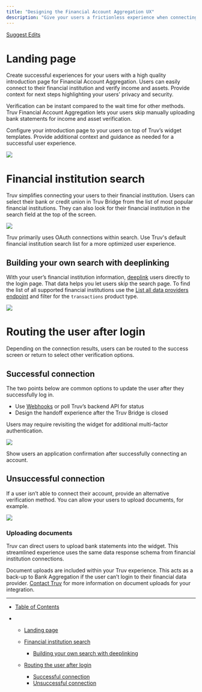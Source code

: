```yaml
---
title: "Designing the Financial Account Aggregation UX"
description: "Give your users a frictionless experience when connecting bank accounts and verifying income and assets"
---
```


[Suggest Edits](/edit/designing-the-bank-aggregation-ux)

# Landing page

Create successful experiences for your users with a high quality introduction page for Financial Account Aggregation. Users can easily connect to their financial institution and verify income and assets. Provide context for next steps highlighting your users’ privacy and security.

Verification can be instant compared to the wait time for other methods. Truv Financial Account Aggregation lets your users skip manually uploading bank statements for income and asset verification.

Configure your introduction page to your users on top of Truv’s widget templates. Provide additional context and guidance as needed for a successful user experience.

![](/images/docs/3d970d3-108.png)

# Financial institution search

Truv simplifies connecting your users to their financial institution. Users can select their bank or credit union in Truv Bridge from the list of most popular financial institutions. They can also look for their financial institution in the search field at the top of the screen.

![](/images/docs/f90c45f-109.png)

<Info>
  Truv primarily uses OAuth connections within search. Use Truv's default financial institution search list for a more optimized user experience.
</Info>

## Building your own search with deeplinking

With your user’s financial institution information, [deeplink](/docs/deeplinking) users directly to the login page. That data helps you let users skip the search page. To find the list of all supported financial institutions use the [List all data providers endpoint](/reference/providers-list) and filter for the `transactions` product type.

![](/images/docs/ab2c490-110.png)

# Routing the user after login

Depending on the connection results, users can be routed to the success screen or return to select other verification options.

## Successful connection

The two points below are common options to update the user after they successfully log in.

* Use [Webhooks](/docs/webhooks) or poll Truv’s backend API for status
* Design the handoff experience after the Truv Bridge is closed

<Info>
  Users may require revisiting the widget for additional multi-factor authentication.
</Info>

![](/images/docs/6fe0e88-111.png)

<Info>
  Show users an application confirmation after successfully connecting an account.
</Info>

## Unsuccessful connection

If a user isn’t able to connect their account, provide an alternative verification method. You can allow your users to upload documents, for example.

![](/images/docs/08e9332-112.png)

### Uploading documents

Truv can direct users to upload bank statements into the widget. This streamlined experience uses the same data response schema from financial institution connections.

Document uploads are included within your Truv experience. This acts as a back-up to Bank Aggregation if the user can’t login to their financial data provider. [Contact Truv](/cdn-cgi/l/email-protection#bac9cfcacad5c8cefacec8cfcc94d9d5d7) for more information on document uploads for your integration.

***

* [Table of Contents](#)

* * [Landing page](#landing-page)

  * [Financial institution search](#financial-institution-search)
    * [Building your own search with deeplinking](#building-your-own-search-with-deeplinking)

  * [Routing the user after login](#routing-the-user-after-login)

    * [Successful connection](#successful-connection)
    * [Unsuccessful connection](#unsuccessful-connection)
